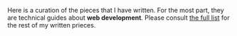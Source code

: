 Here is a curation of the pieces that I have written. For the most part, they are technical guides about **web development**. Please consult [the full list](/articles) for the rest of my written prieces.
